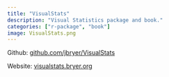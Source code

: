 ```yaml
---
title: "VisualStats"
description: "Visual Statistics package and book."
categories: ["r-package", "book"]
image: VisualStats.png
---
```


Github: [github.com/jbryer/VisualStats](https://github.com/jbryer/VisualStats)

Website: [visualstats.bryer.org](https://visualstats.bryer.org)
